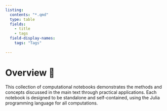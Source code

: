 ```yaml
---
listing:
  contents: "*.qmd"
  type: table
  fields: 
    - title
    - tags
  field-display-names:
    tags: "Tags"
    
---
```


# Overview 🎯 {.unnumbered}

This collection of computational notebooks demonstrates the methods and concepts discussed in the main text through practical applications.
Each notebook is designed to be standalone and self-contained, using the Julia programming language for all computations.

